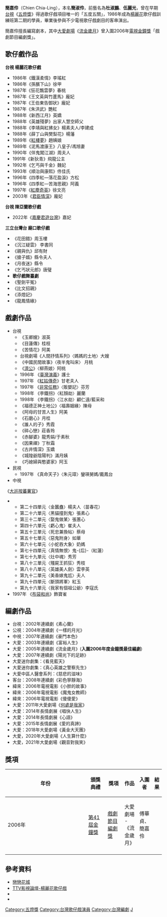 
'''簡嘉伶'''（Chien Chia-Ling{{bd||}}），本名'''簡淑伶'''，前藝名為'''杜淑鵬'''、'''伍麗光'''，曾在早期[[台視|台視]]《[[五燈獎|五燈獎]]》得過歌仔戲項目唯一的「五度五關」，1986年成為[[楊麗花|楊麗花]]歌仔戲訓練班第二期的學員，畢業後參與不少電視歌仔戲劇目的客串演出。 

簡嘉伶擅長編寫劇本，其中[[大愛劇場|大愛劇場]]《[[流金歲月_(台灣電視劇)|流金歲月]]》曾入圍2006年[[電視金鐘獎|電視金鐘獎]]「戲劇節目編劇獎」。 

==歌仔戲作品==
'''台視 楊麗花歌仔戲'''
*1986年《鐵漢柔情》李瑤紅  
*1986年《孫臏下山》徐甲
*1987年《狂花飄雲夢》春桃
*1987年《王文英與竹蘆馬》龐妃
*1987年《王伯東告御狀》龐妃
*1987年《朱洪武》艷紅
*1988年《新西江月》英嬌
*1988年《英雄殘夢》出家人慧空師父
*1988年《李靖與紅拂女》楊素夫人/李建成
*1988年《薛丁山與樊梨花》楊藩
*1989年《[[紅樓夢|紅樓夢]]》趙姨娘 
*1989年《泥馬渡康王》八皇子/馮旭妻
*1990年《伴鬼闖江湖》周夫人
*1991年《新狄青》飛龍公主
*1992年《乞丐與千金》魏妃
*1993年《順治與康熙》佟佳氏
*1996年《四季紅—落花盈淚》方松
*1996年《四季紅—苦海思親》阿義
*1997年《[[紅塵奇英|紅塵奇英]]》徐文亮
*2003年《[[君臣情深|君臣情深]]》龐妃

'''台視 陳亞蘭歌仔戲'''
*2022年《[[嘉慶君遊台灣_(2022年電視劇)|嘉慶君遊台灣]]》嘉妃

'''三立台灣台 廟口歌仔戲'''
*《花田錯》周玉樓
*《沉江疑雲》 李書同
*《親與仇》邱有財
*《搶子婿》縣令夫人
*《月夜迷》縣令
*《乞丐狀元郎》唐璧
*'''歌仔戲舞臺劇'''
*《聖劍平冤》
*《比文招親》
*《添燈記》
*《龍鳳情緣》

==戲劇作品==
*台視
** 《玉卿嫂》淑英
** 《目蓮傳》桂枝
** 《苦情花》阿美
**台視劇場《人間抒情系列》〈媽媽的土地〉大嫂
**《中國民間故事》〈夜半鬼叫床〉 月桃
**《[[濟公_(1995年電視劇)|濟公]]》〈柳燕娘〉阿桃
**1996年 《[[臺灣演義_(電視劇)|臺灣演義]]》護士
**1997年 《[[紅姑傳奇|紅姑傳奇]]》甘老夫人
**1997年 《[[非常任務|非常任務]]》〈販嬰記〉芬芳
**1998年 《李鐵拐》〈紅顏劫〉麗蘭
**1998年 《李鐵拐》〈江水劫〉顧仁遠/藍采和
**《福德正神土地公》〈福壽姻緣〉陳母
**《阿母的甘苦人生》阿美
**《石磨心》月桂
**《誰人的子》秀霞
**《碎心戀》莊香玲
**《赤腳婆》龍秀娟/于素秋
**《因果禪》丁秋霜
**《古井情深》玉嬌
**《城隍爺陰陽判》滿月姨
**《巧媳婦與憨婆家》阿玉
*民視
**1997年 《真命天子》〈朱元璋〉鑾瑛舅媽/戴鳳台
*中視
《[[大巡按蕃薯官|大巡按蕃薯官]]》
**第二十四單元〈金蠶蠱〉楊夫人（苗春花）
**第二十六單元〈黑貓撞到鬼〉張素心
**第三十二單元〈娶鬼做某〉張蕙心
**第四十六單元〈虧心鬼〉崔夫人
**第五十三單元〈死忠兼換帖〉蔡母
**第五十七單元〈惡鬼附身〉如華
**第六十七單元〈小蛇吞大象〉奶媽
**第七十四單元〈真情無恨〉鬼-{后}-（紅蓮）
**第七十九單元〈灶中魂〉秀芳
**第八十三單元〈殭屍王抓狂〉秀枝
**第八十八單元〈英雄美人劍〉雲李英
**第九十二單元〈美香嫁鬼尪〉夫人
**第九十四單元〈斷頭將軍〉紅玉
**第九十六單元〈我家有個祖公爺〉李寇氏
*1997年 《[[布袋和尚_(中視)|布袋和尚]]》飾寶雀

==編劇作品==
*台視：2002年連續劇《素心蘭》
*公視：2004年連續劇《一樣的月光》
*中視：2007年連續劇《豪門本色》
*大愛：2003年連續劇《富裕人生》
*大愛：2005年連續劇《流金歲月》('''入圍2006年度金鐘獎最佳編劇''')
*大愛：2007年連續劇《陽光下的足跡》
*大愛迷你劇集：《看見藍天》
*大愛迷你劇集：《真心英雄之警察先生》
*大愛中區人醫會系列：《慈悲的滋味》
*客台：2008年連續劇《彩色寧靜海》
*緯來：2006年電視電影《小胖的故事》
*緯來：2006年電視電影《魔鬼女教師》
*緯來：2006年電視電影《傻傻愛》
*大愛：2011年大愛劇場《[[何處是我家_(電視劇)|何處是我家]]》
*大愛：2014年長情劇展《唱快人生》
*大愛：2014年長情劇展《心語》
*大愛：2015年長情劇展《愛的真諦》
*大愛：2018年大愛劇場《黃金大天團》
*大愛，2020年大愛劇場《人生算什麼》
*大愛，2021年大愛劇場《觀音對我笑》

==獎項==
{| class="wikitable" width="90%"
|-align=center
! width="8%"|年份
! width="15%"|頒獎典禮
! width="15%"|獎項
! width="20%"|作品
! width="15%"|入圍者
! width="10%"|結果
|- align=center
| 2006年
| [[第41屆金鐘獎|第41屆金鐘獎]]
| [[金鐘獎戲劇節目編劇獎|戲劇節目編劇獎]]
| 大愛劇場 -《流金歲月》
| 傅華貞、簡嘉伶
| {{nom}}
|-
|}

==參考資料==
* [https://web.archive.org/web/20130726005818/http://lihua.ics.com.tw/ 戀戀花城]    
* [http://bb.ttv.com.tw/BB/viewforum.asp?forum=1 TTV影視論壇-楊麗花歌仔戲]  
* {{Sinablog|liguangfs|麗光園}}
* {{hkmdb name|40797}}

{{DEFAULTSORT:Jian簡}}
[[Category:五燈獎|Category:五燈獎]]
[[Category:台灣歌仔戲演員|Category:台灣歌仔戲演員]]
[[Category:台灣編劇|Category:台灣編劇]]
[[Category:簡姓|J]]
